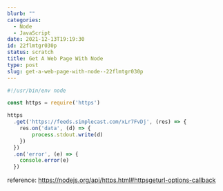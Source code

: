 ```yaml
---
blurb: ""
categories:
  - Node
  - JavaScript
date: 2021-12-13T19:19:30
id: 22flmtgr030p
status: scratch
title: Get A Web Page With Node
type: post
slug: get-a-web-page-with-node--22flmtgr030p
---
```



```javascript
#!/usr/bin/env node

const https = require('https')

https
  .get('https://feeds.simplecast.com/xLr7FvDj', (res) => {
    res.on('data', (d) => {
        process.stdout.write(d)
    })
  })
  .on('error', (e) => {
    console.error(e)
  })
```

reference: https://nodejs.org/api/https.html#httpsgeturl-options-callback

